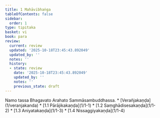 ```yaml
---
title: 1 Mahāvibhaṅga
tableOfContents: false
sidebar:
  order: 1
type: tipitaka
basket: vi
book: para
review:
  current: review
  updated: '2025-10-18T23:45:43.892049'
  updated_by: ''
  notes: ''
  history:
  - state: review
    date: '2025-10-18T23:45:43.892049'
    updated_by: ''
    notes: ''
    previous_state: draft
---
```



<DynamicBreadcrumb />


<ReviewStatus review={frontmatter.review} showDetails={true} />

<HypothesisAnnotation frontmatter={frontmatter} />

<Paragraph number="1" type="center" book="para">
Namo tassa Bhagavato Arahato Sammāsambuddhassa.

</Paragraph>

<TableOfContents book="para" section="1">
* [Verañjakaṇḍa](1/veranjakanda)
* [1.1 Pārājikakaṇḍa](1/1-1)
* [1.2 Saṃghādisesakaṇḍa](1/1-2)
* [1.3 Aniyatakaṇḍa](1/1-3)
* [1.4 Nissaggiyakaṇḍa](1/1-4)
</TableOfContents>
